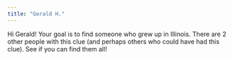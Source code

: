 ```yaml
---
title: "Gerald H."
---
```


Hi Gerald! Your goal is to find someone who grew up in Illinois. There are 2 other people with this clue (and perhaps others who could have had this clue). See if you can find them all!
